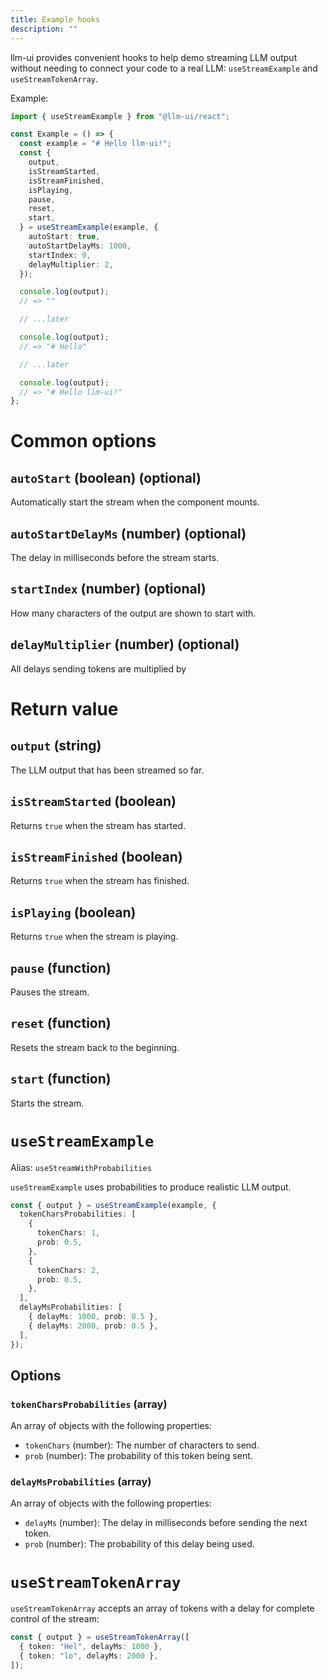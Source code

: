 ```yaml
---
title: Example hooks
description: ""
---
```


llm-ui provides convenient hooks to help demo streaming LLM output without needing to connect your code to a real LLM: `useStreamExample` and `useStreamTokenArray`.

Example:

<CodeBlockInline>

```ts
import { useStreamExample } from "@llm-ui/react";

const Example = () => {
  const example = "# Hello llm-ui!";
  const {
    output,
    isStreamStarted,
    isStreamFinished,
    isPlaying,
    pause,
    reset,
    start,
  } = useStreamExample(example, {
    autoStart: true,
    autoStartDelayMs: 1000,
    startIndex: 0,
    delayMultiplier: 2,
  });

  console.log(output);
  // => ""

  // ...later

  console.log(output);
  // => "# Hello"

  // ...later

  console.log(output);
  // => "# Hello llm-ui!"
};
```

</CodeBlockInline>

# Common options

## `autoStart` (boolean) (optional)

Automatically start the stream when the component mounts.

## `autoStartDelayMs` (number) (optional)

The delay in milliseconds before the stream starts.

## `startIndex` (number) (optional)

How many characters of the output are shown to start with.

## `delayMultiplier` (number) (optional)

All delays sending tokens are multiplied by

# Return value

## `output` (string)

The LLM output that has been streamed so far.

## `isStreamStarted` (boolean)

Returns `true` when the stream has started.

## `isStreamFinished` (boolean)

Returns `true` when the stream has finished.

## `isPlaying` (boolean)

Returns `true` when the stream is playing.

## `pause` (function)

Pauses the stream.

## `reset` (function)

Resets the stream back to the beginning.

## `start` (function)

Starts the stream.

# `useStreamExample`

Alias: `useStreamWithProbabilities`

`useStreamExample` uses probabilities to produce realistic LLM output.

<CodeBlockInline>

```ts
const { output } = useStreamExample(example, {
  tokenCharsProbabilities: [
    {
      tokenChars: 1,
      prob: 0.5,
    },
    {
      tokenChars: 2,
      prob: 0.5,
    },
  ],
  delayMsProbabilities: [
    { delayMs: 1000, prob: 0.5 },
    { delayMs: 2000, prob: 0.5 },
  ],
});
```

</CodeBlockInline>

## Options

### `tokenCharsProbabilities` (array)

An array of objects with the following properties:

- `tokenChars` (number): The number of characters to send.
- `prob` (number): The probability of this token being sent.

### `delayMsProbabilities` (array)

An array of objects with the following properties:

- `delayMs` (number): The delay in milliseconds before sending the next token.
- `prob` (number): The probability of this delay being used.

# `useStreamTokenArray`

`useStreamTokenArray` accepts an array of tokens with a delay for complete control of the stream:

<CodeBlockInline>

```ts
const { output } = useStreamTokenArray([
  { token: "Hel", delayMs: 1000 },
  { token: "lo", delayMs: 2000 },
]);
```

</CodeBlockInline>
